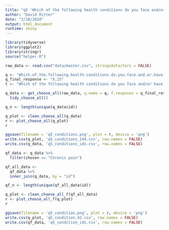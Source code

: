 ```yaml
---
title: "q5 'Which of the following health conditions do you face and/or have been diagnosed with? (Please select all that apply)'"
author: "David Ritter"
date: "2/18/2020"
output: html_document
runtime: shiny
---
```


```r
library(tidyverse)
library(ggplot2)
library(stringr)
source("helper.R")
```

```r
raw_data <- read.csv("data/master.csv", stringsAsFactors = FALSE)
```

```r
q <- 'Which.of.the.following.health.conditions.do.you.face.and.or.have.been.diagnosed.with...Please.select.all.that.apply.'
q_final_response <- "X.25"
t <- "Which of the following health conditions do you face and/or have been diagnosed with? (Please select all that apply)"

q_data <- get_choose_all(raw_data, q.name = q, f.response = q_final_response) %>%
  tidy_choose_all()

q_n <- length(unique(q_data$id))
```

```r
q_plot <- clean_choose_all(q_data)
r <- plot_choose_all(q_plot)
r
```

```r
ggsave(filename = 'q5_conditions.png', plot = r, device = 'png')
write.csv(q_plot, 'q5_conditions_144.csv', row.names = FALSE)
write.csv(q_data, 'q5_conditions_ids.csv', row.names = FALSE)
```

```r
qf_data <- q_data %>%
  filter(chosen == "Chronic pain")
```

```r
qf_all_data <- 
  qf_data %>%
  inner_join(q_data, by = "id")

qf_n <- length(unique(qf_all_data$id))
```

```r
q_plot <- clean_choose_all_f(qf_all_data)
r <- plot_choose_all_f(q_plot)
r
```

```r
ggsave(filename = 'q5_condition.png', plot = r, device = 'png')
write.csv(q_plot, 'q5_condition_42.csv', row.names = FALSE)
write.csv(qf_data, 'q5_condition_ids.csv', row.names = FALSE)
```
